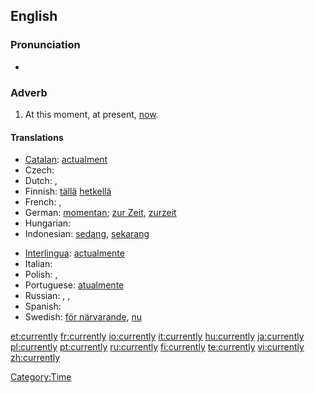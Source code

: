 ==English==

===Pronunciation===
* {{audio|en-us-currently.ogg|Audio (US)}}

===Adverb===
{{en-adv}}

# At this moment, at present, [[now]].

====Translations====
{{trans-top|At this moment}}
* [[Catalan]]: [[actualment]]
* Czech: {{t-|cs|momentálně}}
* Dutch: {{t+|nl|momenteel}}, {{t+|nl|huidig}}
* Finnish: [[tällä]] [[hetkellä]]
* French: {{t+|fr|maintenant}}, {{t+|fr|actuellement}}
* German: [[momentan]]; [[zur Zeit]], [[zurzeit]]
* Hungarian: {{t+|hu|jelenleg}}
* Indonesian: [[sedang]], [[sekarang]]
{{trans-mid}}
* [[Interlingua]]: [[actualmente]]
* Italian: {{t+|it|attualmente}}
* Polish: {{t+|pl|obecnie}}, {{t+|pl|aktualnie}}
* Portuguese: [[atualmente]]
* Russian: {{t|ru|в данный момент|sc=Cyrl}}, {{t|ru|в настоящее время|sc=Cyrl}}, {{t+|ru|сейчас|sc=Cyrl}}
* Spanish: {{t-|es|actualmente}}
* Swedish: [[för närvarande]], [[nu]]
{{trans-bottom}}

[[Category:Time]]

[[et:currently]]
[[fr:currently]]
[[io:currently]]
[[it:currently]]
[[hu:currently]]
[[ja:currently]]
[[pl:currently]]
[[pt:currently]]
[[ru:currently]]
[[fi:currently]]
[[te:currently]]
[[vi:currently]]
[[zh:currently]]